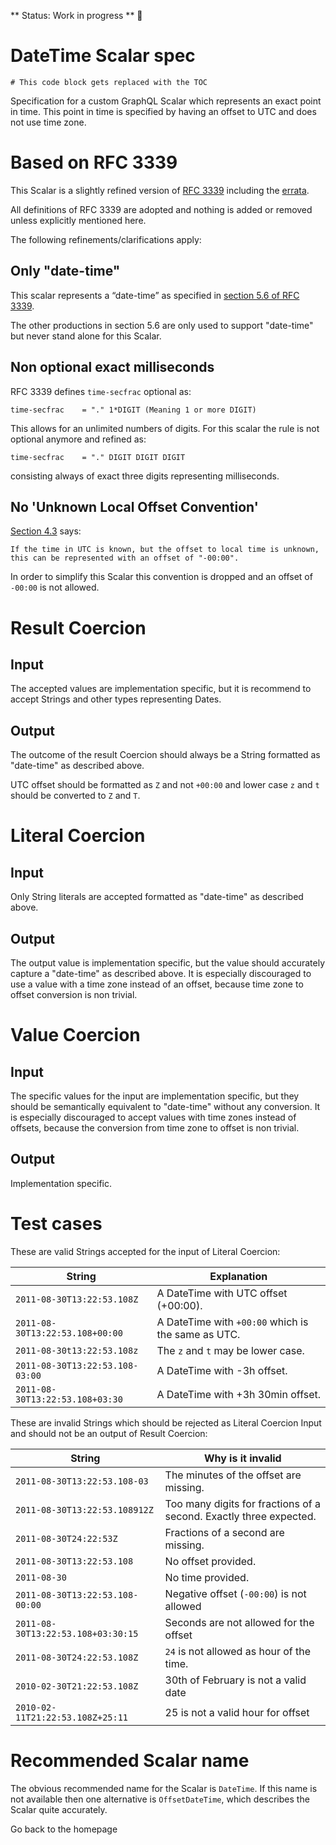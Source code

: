 
<SEO title="DateTime Scalar specification" />

** Status: Work in progress ** 🚧 

<h1>DateTime Scalar spec</h1>

```toc
# This code block gets replaced with the TOC
```

Specification for a custom GraphQL Scalar which represents an exact point in time. This point in time is specified by having an offset to UTC and does not use time zone.  

# Based on RFC 3339

This Scalar is a slightly refined version of [RFC 3339](https://tools.ietf.org/html/rfc3339) including the [errata](https://www.rfc-editor.org/errata/rfc3339).

All definitions of RFC 3339 are adopted and nothing is added or removed unless explicitly mentioned here.

The following refinements/clarifications apply:

##  Only "date-time"

This scalar represents a “date-time” as specified in [section 5.6 of RFC 3339](https://tools.ietf.org/html/rfc3339#section-5.6). 

The other productions in section 5.6 are only used to support "date-time" but never stand alone for this Scalar. 


## Non optional exact milliseconds

RFC 3339 defines `time-secfrac` optional as: 

```
time-secfrac    = "." 1*DIGIT (Meaning 1 or more DIGIT)
```

This allows for an unlimited numbers of digits. For this scalar the rule is not optional anymore and
refined as:

```
time-secfrac    = "." DIGIT DIGIT DIGIT
```

consisting always of exact three digits representing milliseconds.


## No 'Unknown Local Offset Convention'

[Section 4.3](https://tools.ietf.org/html/rfc3339#section-4.3) says: 

```
If the time in UTC is known, but the offset to local time is unknown, 
this can be represented with an offset of "-00:00".
```

In order to simplify this Scalar this convention is dropped and an offset of `-00:00` is not allowed.


# Result Coercion

## Input

The accepted values are implementation specific, but it is recommend to accept Strings and other types representing Dates. 

## Output

The outcome of the result Coercion should always be a String formatted as "date-time" as described above.

UTC offset should be formatted as `Z` and not `+00:00` and lower case `z` and `t` should be converted to `Z` and `T`.

# Literal Coercion

## Input

Only String literals are accepted formatted as "date-time" as described above. 

## Output

The output value is implementation specific, but the value should accurately capture a "date-time" as described above. It is especially discouraged to use  a value with a time zone instead of an offset, because time zone to offset conversion is non trivial.   

# Value Coercion

## Input

The specific values for the input are implementation specific, but they should be semantically equivalent to "date-time" without any conversion.
It is especially discouraged to accept values with time zones instead of offsets, because the conversion from time zone to offset is non trivial. 

## Output

Implementation specific.


# Test cases


These are valid Strings accepted for the input of Literal Coercion: 

| String        | Explanation 
| ------------- |-------------
| `2011-08-30T13:22:53.108Z` | A DateTime with UTC offset (+00:00).
| `2011-08-30T13:22:53.108+00:00` | A DateTime with `+00:00` which is the same as UTC.
| `2011-08-30t13:22:53.108z` |  The `z` and `t` may be lower case.
| `2011-08-30T13:22:53.108-03:00` | A DateTime with -3h offset.
| `2011-08-30T13:22:53.108+03:30` | A DateTime with +3h 30min offset.

These are invalid Strings which should be rejected as Literal Coercion Input and should not 
be an output of Result Coercion:


| String        | Why is it invalid 
| ------------- |-------------
| `2011-08-30T13:22:53.108-03` | The minutes of the offset are missing.
| `2011-08-30T13:22:53.108912Z` | Too many digits for fractions of a second. Exactly three expected.
| `2011-08-30T24:22:53Z` | Fractions of a second are missing.
| `2011-08-30T13:22:53.108` | No offset provided.
| `2011-08-30` | No time provided.
| `2011-08-30T13:22:53.108-00:00` | Negative offset (`-00:00`) is not allowed
| `2011-08-30T13:22:53.108+03:30:15` | Seconds are not allowed for the offset
| `2011-08-30T24:22:53.108Z` | `24` is not allowed as hour of the time.
| `2010-02-30T21:22:53.108Z` | 30th of February is not a valid date
| `2010-02-11T21:22:53.108Z+25:11` | 25 is not a valid hour for offset


# Recommended Scalar name

The obvious recommended name for the Scalar is `DateTime`.
If this name is not available then one alternative is `OffsetDateTime`, which describes the Scalar quite accurately.


<Link to="/">Go back to the homepage</Link>
